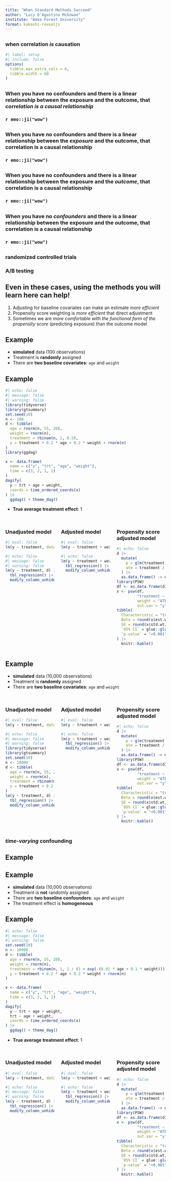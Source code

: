 ```yaml
---
title: "When Standard Methods Succeed"
author: "Lucy D'Agostino McGowan"
institute: "Wake Forest University"
format: kakashi-revealjs
---
```


## {background-color="#23373B" .center .large}

### when correlation *is* causation

```r
#| label: setup
#| include: false
options(
  tibble.max_extra_cols = 6, 
  tibble.width = 60
)
```

## {background-color="#23373B" .center}

### When you have no confounders and there is a linear relationship between the exposure and the outcome, that *correlation is a causal relationship*

### `r emo::ji("wow")`

## {background-color="#23373B" .center}

### When you have no confounders and there is a linear relationship between the *exposure* and the outcome, that correlation is a causal relationship

### `r emo::ji("wow")`

## {background-color="#23373B" .center}

### When you have no confounders and there is a linear relationship between the exposure and the *outcome*, that correlation is a causal relationship

### `r emo::ji("wow")`

## {background-color="#23373B" .center}

### When you have no *confounders* and there is a linear relationship between the exposure and the outcome, that correlation is a causal relationship
### `r emo::ji("wow")`

## {background-color="#23373B" .center}

### randomized controlled trials
### A/B testing

## Even in these cases, using the methods you will learn here can help! {background-color="#23373B"} 

1. Adjusting for baseline covariates can make an estimate *more efficient*
1. Propensity score weighting is *more efficient* that direct adjustment
1. Sometimes we are *more comfortable with the functional form of the propensity score* (predicting exposure) than the outcome model


## Example

* **simulated** data (100 observations)  
* Treatment is **randomly** assigned 
* There are **two baseline covariates**: `age` and `weight`

## Example

```r
#| echo: false
#| message: false
#| warning: false
library(tidyverse)
library(gtsummary)
set.seed(10)
n <- 100
d <- tibble(
  age = rnorm(n, 55, 20),
  weight = rnorm(n),
  treatment = rbinom(n, 1, 0.5),
  y = treatment + 0.2 * age + 0.2 * weight + rnorm(n)
)
library(ggdag)

x <- data.frame(
  name = c("y", "trt", "age", "weight"), 
  time = c(3, 2, 1, 1)
)
dagify(
  y ~ trt + age + weight,
  coords = time_ordered_coords(x)
) |> 
  ggdag() + theme_dag()
```

* **True average treatment effect**: 1


## {.tiny}

:::: {.columns}

::: {.column width="33%" .fragment}
### Unadjusted model

```r
#| eval: false
lm(y ~ treatment, data = data)
```

```r
#| echo: false
#| message: false
#| warning: false
lm(y ~ treatment, d) |>
  tbl_regression() |>
  modify_column_unhide(column = std.error)
```

:::

::: {.column width="33%" .fragment}
### Adjusted model

```r
#| eval: false
lm(y ~ treatment + weight + age, data = data)
```

```r
#| echo: false
lm(y ~ treatment + weight + age, data = d) |>
  tbl_regression() |>
  modify_column_unhide(column = std.error)
```
:::

::: {.column width="33%" .fragment}
### Propensity score adjusted model

```r
#| echo: false
d |>
  mutate(
    p = glm(treatment ~ weight + age, data = d) |> predict(type = "response"),
    ate = treatment / p + (1 - treatment) / (1 - p)
  ) |>
  as.data.frame() -> d
library(PSW)
df <- as.data.frame(d)
x <- psw(df, 
         "treatment ~ weight + age", 
         weight = "ATE", wt = TRUE,
         out.var = "y")
tibble(
  Characteristic = "treatment",
  Beta = round(x$est.wt, 1),
  SE = round(x$std.wt, 3),
  `95% CI` = glue::glue("{round(x$est.wt - 1.96 * x$std.wt, 1)}, {round(x$est.wt + 1.96 * x$std.wt, 1)}"),
  `p-value` = "<0.001"
) |>
  knitr::kable()
```

:::
::::

## Example

* **simulated** data (10,000 observations)  
* Treatment is **randomly** assigned 
* There are **two baseline covariates**: `age` and `weight`

## {.tiny}

:::: {.columns}

::: {.column width="33%" .fragment}
### Unadjusted model

```r
#| eval: false
lm(y ~ treatment, data = data)
```

```r
#| echo: false
#| message: false
#| warning: false
library(tidyverse)
library(gtsummary)
set.seed(10)
n <- 10000
d <- tibble(
  age = rnorm(n, 55, 20),
  weight = rnorm(n),
  treatment = rbinom(n, 1, 0.5),
  y = treatment + 0.2 * age + 0.2 * weight + rnorm(n)
)
lm(y ~ treatment, d) |>
  tbl_regression() |>
  modify_column_unhide(column = std.error)
```
:::


::: {.column width="33%" .fragment}
### Adjusted model

```r
#| eval: false
lm(y ~ treatment + weight + age, data = data)
```

```r
#| echo: false
lm(y ~ treatment + weight + age, data = d) |>
  tbl_regression() |>
  modify_column_unhide(column = std.error)
```
:::

::: {.column width="33%" .fragment}
### Propensity score adjusted model

```r
#| echo: false
d |>
  mutate(
    p = glm(treatment ~ weight + age, data = d) |> predict(type = "response"),
    ate = treatment / p + (1 - treatment) / (1 - p)
  ) |>
  as.data.frame() -> d
library(PSW)
df <- as.data.frame(d)
x <- psw(df, 
         "treatment ~ weight + age", 
         weight = "ATE", wt = TRUE,
         out.var = "y")
tibble(
  Characteristic = "treatment",
  Beta = round(x$est.wt, 1),
  SE = round(x$std.wt, 3),
  `95% CI` = glue::glue("{round(x$est.wt - 1.96 * x$std.wt, 1)}, {round(x$est.wt + 1.96 * x$std.wt, 1)}"),
  `p-value` = "<0.001"
) |>
  knitr::kable()
```

:::
::::

## {background-color="#23373B" .center}

### *time-varying* confounding

## Example

## Example

* **simulated** data (10,000 observations)  
* Treatment is **not** randomly assigned 
* There are **two baseline confounders**: `age` and `weight`
* The treatment effect is **homogeneous**

## Example

```r
#| echo: false
#| message: false
#| warning: false
set.seed(10)
n <- 10000
d <- tibble(
  age = rnorm(n, 55, 20),
  weight = rnorm(n),
  treatment = rbinom(n, 1, 1 / (1 + exp(-(0.01 * age + 0.1 * weight)))),
  y = treatment + 0.2 * age + 0.2 * weight + rnorm(n)
)

x <- data.frame(
  name = c("y", "trt", "age", "weight"), 
  time = c(3, 2, 1, 1)
)
dagify(
  y ~ trt + age + weight,
  trt ~ age + weight,
  coords = time_ordered_coords(x)
) |> 
  ggdag() + theme_dag()
```

* **True average treatment effect**: 1

## {.tiny}

:::: {.columns}

::: {.column width="33%" .fragment}
### Unadjusted model

```r
#| eval: false
lm(y ~ treatment, data = data)
```

```r
#| echo: false
#| message: false
#| warning: false
lm(y ~ treatment, d) |>
  tbl_regression() |>
  modify_column_unhide(column = std.error)
```
:::


::: {.column width="33%" .fragment}
### Adjusted model

```r
#| eval: false
lm(y ~ treatment + weight + age, data = data)
```

```r
#| echo: false
lm(y ~ treatment + weight + age, data = d) |>
  tbl_regression() |>
  modify_column_unhide(column = std.error)
```
:::

::: {.column width="33%" .fragment}
### Propensity score adjusted model

```r
#| echo: false
d |>
  mutate(
    p = glm(treatment ~ weight + age, data = d) |> predict(type = "response"),
    ate = treatment / p + (1 - treatment) / (1 - p)
  ) |>
  as.data.frame() -> d
library(PSW)
df <- as.data.frame(d)
x <- psw(df, 
         "treatment ~ weight + age", 
         weight = "ATE", wt = TRUE,
         out.var = "y")
tibble(
  Characteristic = "treatment",
  Beta = round(x$est.wt, 1),
  SE = round(x$std.wt, 3),
  `95% CI` = glue::glue("{round(x$est.wt - 1.96 * x$std.wt, 1)}, {round(x$est.wt + 1.96 * x$std.wt, 1)}"),
  `p-value` = "<0.001"
) |>
  knitr::kable()
```

:::
::::
